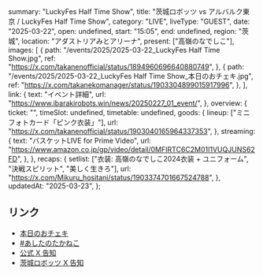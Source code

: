   summary: "LuckyFes Half Time Show",
  title: "茨城ロボッツ vs アルバルク東京 / LuckyFes Half Time Show",
  category: "LIVE",
  liveType: "GUEST",
  date: "2025-03-22",
  open: undefined,
  start: "15:05",
  end: undefined,
  region: "茨城",
  location: "アダストリアみとアリーナ",
  present: ["高嶺のなでしこ"],
  images: [
    {
      path: "/events/2025/2025-03-22_LuckyFes Half Time Show.jpg",
      ref: "https://x.com/takanenofficial/status/1894960696640880749",
    },
    {
      path: "/events/2025/2025-03-22_LuckyFes Half Time Show_本日のおチェキ.jpg",
      ref: "https://x.com/takanekomanager/status/1903304899015917996",
    },
  ],
  link: {
    text: "イベント詳細",
    url: "https://www.ibarakirobots.win/news/20250227_01_event/",
  },
  overview: {
    ticket: "",
    timeSlot: undefined,
    timetable: undefined,
    goods: {
      lineup: ["ミニフォトカード「ピンク衣装」"],
      url: "https://x.com/takanenofficial/status/1903040165964337353",
    },
    streaming: {
      text: "バスケットLIVE for Prime Video",
      url: "https://www.amazon.co.jp/gp/video/detail/0MFIRTC6C2M01I1VUQJUNS62FD",
    },
  },
  recaps: {
    setlist: ["衣装: 高嶺のなでしこ2024衣装 + ユニフォーム", "決戦スピリット", "美しく生きろ"],
    url: "https://x.com/Mikuru_hositani/status/1903374701667524788",
  },
  updatedAt: "2025-03-23",
};

## リンク

- [本日のおチェキ](https://x.com/takanekomanager/status/1903304899015917996)
- [#あしたのたかねこ](https://x.com/takanenofficial/status/1903040165964337353)
- [公式 X 告知](https://x.com/takanenofficial/status/1894960696640880749)
- [茨城ロボッツ X 告知](https://x.com/ibarakirobots/status/1894945600044741010)
